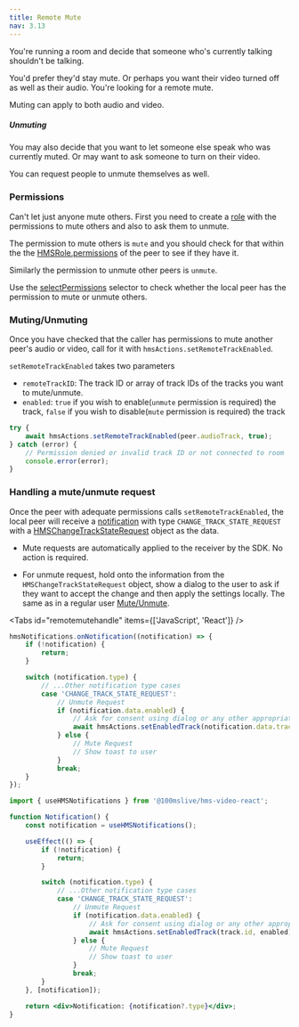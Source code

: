 ```yaml
---
title: Remote Mute
nav: 3.13
---
```


You're running a room and decide that someone who's currently talking shouldn't be talking.

You'd prefer they'd stay mute. Or perhaps you want their video turned off as well as their audio. You're looking for a remote mute.

Muting can apply to both audio and video.

##### Unmuting

You may also decide that you want to let someone else speak who was currently muted. Or may want to ask someone to turn on their video.

You can request people to unmute themselves as well.

### Permissions

Can't let just anyone mute others. First you need to create a [role](../foundation/templates-and-roles) with the permissions to mute others and also to ask them to unmute.

The permission to mute others is `mute` and you should check for that within the the [HMSRole.permissions](../../../api-reference/javascript/v2/interfaces/HMSRole#permissions) of the peer to see if they have it.

Similarly the permission to unmute other peers is `unmute`.

Use the [selectPermissions](../../../api-reference/javascript/v2/home/content#select-permissions) selector to check whether the local peer has the permission to mute or unmute others.

### Muting/Unmuting

Once you have checked that the caller has permissions to mute another peer's audio or video, call for it with `hmsActions.setRemoteTrackEnabled`.

`setRemoteTrackEnabled` takes two parameters

-   `remoteTrackID`: The track ID or array of track IDs of the tracks you want to mute/unmute.
-   `enabled`: `true` if you wish to enable(`unmute` permission is required) the track, `false` if you wish to disable(`mute` permission is required) the track

```js
try {
    await hmsActions.setRemoteTrackEnabled(peer.audioTrack, true);
} catch (error) {
    // Permission denied or invalid track ID or not connected to room
    console.error(error);
}
```

### Handling a mute/unmute request

Once the peer with adequate permissions calls `setRemoteTrackEnabled`, the local peer will receive a [notification](notifications) with type `CHANGE_TRACK_STATE_REQUEST` with a [HMSChangeTrackStateRequest](../../../api-reference/javascript/v2/interfaces/HMSChangeTrackStateRequest) object as the data.

-   Mute requests are automatically applied to the receiver by the SDK. No action is required.

-   For unmute request, hold onto the information from the `HMSChangeTrackStateRequest` object, show a dialog to the user to ask if they want to accept the change and then apply the settings locally. The same as in a regular user [Mute/Unmute](mute).

<Tabs id="remotemutehandle" items={['JavaScript', 'React']} />

<Tab id='remotemutehandle-0'>

```js
hmsNotifications.onNotification((notification) => {
    if (!notification) {
        return;
    }

    switch (notification.type) {
        // ...Other notification type cases
        case 'CHANGE_TRACK_STATE_REQUEST':
            // Unmute Request
            if (notification.data.enabled) {
                // Ask for consent using dialog or any other appropriate UI
                await hmsActions.setEnabledTrack(notification.data.track.id, enabled);
            } else {
                // Mute Request
                // Show toast to user
            }
            break;
    }
});
```

</Tab>

<Tab id='remotemutehandle-1'>

```jsx
import { useHMSNotifications } from '@100mslive/hms-video-react';

function Notification() {
    const notification = useHMSNotifications();

    useEffect(() => {
        if (!notification) {
            return;
        }

        switch (notification.type) {
            // ...Other notification type cases
            case 'CHANGE_TRACK_STATE_REQUEST':
                // Unmute Request
                if (notification.data.enabled) {
                    // Ask for consent using dialog or any other appropriate UI
                    await hmsActions.setEnabledTrack(track.id, enabled);
                } else {
                    // Mute Request
                    // Show toast to user
                }
                break;
        }
    }, [notification]);

    return <div>Notification: {notification?.type}</div>;
}
```

</Tab>
